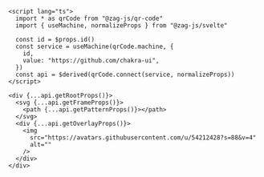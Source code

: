 ```svelte
<script lang="ts">
  import * as qrCode from "@zag-js/qr-code"
  import { useMachine, normalizeProps } from "@zag-js/svelte"

  const id = $props.id()
  const service = useMachine(qrCode.machine, {
    id,
    value: "https://github.com/chakra-ui",
  })
  const api = $derived(qrCode.connect(service, normalizeProps))
</script>

<div {...api.getRootProps()}>
  <svg {...api.getFrameProps()}>
    <path {...api.getPatternProps()}></path>
  </svg>
  <div {...api.getOverlayProps()}>
    <img
      src="https://avatars.githubusercontent.com/u/54212428?s=88&v=4"
      alt=""
    />
  </div>
</div>
```
